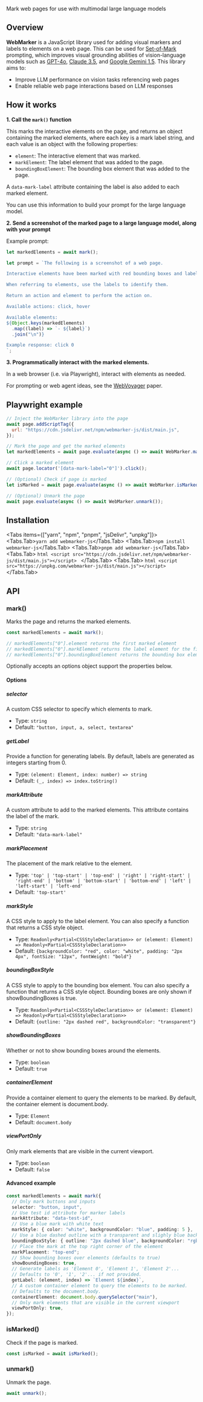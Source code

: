 
<div className="flex justify-center">
  <Logo />
</div>

<br />

<div className="text-center">
  Mark web pages for use with multimodal large language models
</div>

<Demo />

## Overview

**WebMarker** is a JavaScript library used for adding visual markers and labels to elements on a web page. This can be used for [Set-of-Mark](https://github.com/microsoft/SoM) prompting, which improves visual grounding abilities of vision-language models such as [GPT-4o](https://platform.openai.com/docs/guides/vision), [Claude 3.5](https://www.anthropic.com/news/claude-3-5-sonnet), and [Google Gemini 1.5](https://ai.google.dev/gemini-api/docs/vision). This library aims to:

- Improve LLM performance on vision tasks referencing web pages
- Enable reliable web page interactions based on LLM responses

## How it works

**1. Call the `mark()` function**

This marks the interactive elements on the page, and returns an object containing the marked elements, where each key is a mark label string, and each value is an object with the following properties:

- `element`: The interactive element that was marked.
- `markElement`: The label element that was added to the page.
- `boundingBoxElement`: The bounding box element that was added to the page.

A `data-mark-label` attribute containing the label is also added to each marked element.

You can use this information to build your prompt for the large language model.

**2. Send a screenshot of the marked page to a large language model, along with your prompt**

Example prompt:

```javascript
let markedElements = await mark();

let prompt = `The following is a screenshot of a web page.

Interactive elements have been marked with red bounding boxes and labels.

When referring to elements, use the labels to identify them.

Return an action and element to perform the action on.

Available actions: click, hover

Available elements:
${Object.keys(markedElements)
  .map((label) => `- ${label}`)
  .join("\n")}

Example response: click 0
`;
```

**3. Programmatically interact with the marked elements.**

In a web browser (i.e. via Playwright), interact with elements as needed.

For prompting or web agent ideas, see the [WebVoyager](https://github.com/MinorJerry/WebVoyager) paper.

## Playwright example

```javascript
// Inject the WebMarker library into the page
await page.addScriptTag({
  url: "https://cdn.jsdelivr.net/npm/webmarker-js/dist/main.js",
});

// Mark the page and get the marked elements
let markedElements = await page.evaluate(async () => await WebMarker.mark());

// Click a marked element
await page.locator('[data-mark-label="0"]').click();

// (Optional) Check if page is marked
let isMarked = await page.evaluate(async () => await WebMarker.isMarked());

// (Optional) Unmark the page
await page.evaluate(async () => await WebMarker.unmark());
```

## Installation

<Tabs items={["yarn", "npm", "pnpm", "jsDelivr", "unpkg"]}>
  <Tabs.Tab>```yarn add webmarker-js```</Tabs.Tab>
  <Tabs.Tab>```npm install webmarker-js```</Tabs.Tab>
  <Tabs.Tab>```pnpm add webmarker-js```</Tabs.Tab>
  <Tabs.Tab>
    ```html
    <script src="https://cdn.jsdelivr.net/npm/webmarker-js/dist/main.js"></script>
    ```
  </Tabs.Tab>
  <Tabs.Tab>
    ```html
    <script src="https://unpkg.com/webmarker-js/dist/main.js"></script>
    ```
  </Tabs.Tab>
</Tabs>

## API

### mark()

Marks the page and returns the marked elements.

```typescript
const markedElements = await mark();

// markedElements["0"].element returns the first marked element
// markedElements["0"].markElement returns the label element for the first marked element
// markedElements["0"].boundingBoxElement returns the bounding box element for the first marked element
```

Optionally accepts an options object support the properties below.

#### Options

##### selector

A custom CSS selector to specify which elements to mark.

- Type: `string`
- Default: `"button, input, a, select, textarea"`

##### getLabel

Provide a function for generating labels. By default, labels are generated as integers starting from 0.

- Type: `(element: Element, index: number) => string`
- Default: `(_, index) => index.toString()`

##### markAttribute

A custom attribute to add to the marked elements. This attribute contains the label of the mark.

- Type: `string`
- Default: `"data-mark-label"`

##### markPlacement

The placement of the mark relative to the element.

- Type: `'top' | 'top-start' | 'top-end' | 'right' | 'right-start' | 'right-end' | 'bottom' | 'bottom-start' | 'bottom-end' | 'left' | 'left-start' | 'left-end'`
- Default: `'top-start'`

##### markStyle

A CSS style to apply to the label element. You can also specify a function that returns a CSS style object.

- Type: `Readonly<Partial<CSSStyleDeclaration>> or (element: Element) => Readonly<Partial<CSSStyleDeclaration>>`
- Default: `{backgroundColor: "red", color: "white", padding: "2px 4px", fontSize: "12px", fontWeight: "bold"}`

##### boundingBoxStyle

A CSS style to apply to the bounding box element. You can also specify a function that returns a CSS style object. Bounding boxes are only shown if showBoundingBoxes is true.

- Type: `Readonly<Partial<CSSStyleDeclaration>> or (element: Element) => Readonly<Partial<CSSStyleDeclaration>>`
- Default: `{outline: "2px dashed red", backgroundColor: "transparent"}`

##### showBoundingBoxes

Whether or not to show bounding boxes around the elements.

- Type: `boolean`
- Default: `true`

##### containerElement

Provide a container element to query the elements to be marked. By default, the container element is document.body.

- Type: `Element`
- Default: `document.body`

##### viewPortOnly

Only mark elements that are visible in the current viewport.

- Type: `boolean`
- Default: `false`

#### Advanced example

```typescript
const markedElements = await mark({
  // Only mark buttons and inputs
  selector: "button, input",
  // Use test id attribute for marker labels
  markAttribute: "data-test-id",
  // Use a blue mark with white text
  markStyle: { color: "white", backgroundColor: "blue", padding: 5 },
  // Use a blue dashed outline with a transparent and slighly blue background
  boundingBoxStyle: { outline: "2px dashed blue", backgroundColor: "rgba(0, 0, 255, 0.1)"},
  // Place the mark at the top right corner of the element
  markPlacement: "top-end";
  // Show bounding boxes over elements (defaults to true)
  showBoundingBoxes: true,
  // Generate labels as 'Element 0', 'Element 1', 'Element 2'...
  // Defaults to '0', '1', '2'... if not provided.
  getLabel: (element, index) => `Element ${index}`,
  // A custom container element to query the elements to be marked.
  // Defaults to the document.body.
  containerElement: document.body.querySelector("main"),
  // Only mark elements that are visible in the current viewport
  viewPortOnly: true,
});
```

### isMarked()

Check if the page is marked.

```typescript
const isMarked = await isMarked();
```

### unmark()

Unmark the page.

```typescript
await unmark();
```
